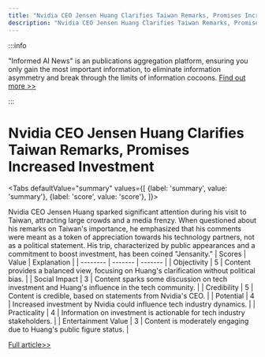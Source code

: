 ```yaml
---
title: "Nvidia CEO Jensen Huang Clarifies Taiwan Remarks, Promises Increased Investment"
description: "Nvidia CEO Jensen Huang Clarifies Taiwan Remarks, Promises Increased Investment"
---
```



:::info

"Informed AI News" is an publications aggregation platform, ensuring you only gain the most important information, to eliminate information asymmetry and break through the limits of information cocoons.  [Find out more >>](/)

:::

# Nvidia CEO Jensen Huang Clarifies Taiwan Remarks, Promises Increased Investment


<Tabs
	defaultValue="summary"
	values={[
	{label: 'summary', value: 'summary'},
	{label: 'score', value: 'score'},
]}>
<TabItem value="summary">


Nvidia CEO Jensen Huang sparked significant attention during his visit to Taiwan, attracting large crowds and a media frenzy. When questioned about his remarks on Taiwan's importance, he emphasized that his comments were meant as a token of appreciation towards his technology partners, not as a political statement. His trip, characterized by public appearances and a commitment to boost investment, has been coined "Jensanity."
</TabItem>
<TabItem value="score">
	| Scores     | Value   | Explanation |
	| -------- | ------- | ------- |
	| Objectivity  | 5    | Content provides a balanced view, focusing on Huang's clarification without political bias.    |
	| Social Impact | 3     | Content sparks some discussion on tech investment and Huang's influence in the tech community.    |
	| Credibility    | 5    | Content is credible, based on statements from Nvidia's CEO.    |
	| Potential    | 4    | Increased investment by Nvidia could influence tech industry dynamics.    |
	| Practicality    | 4    | Information on investment is actionable for tech industry stakeholders.    |
	| Entertainment Value    | 3    | Content is moderately engaging due to Huang's public figure status.    |
</TabItem>
</Tabs>

[Full article>>](https://today.line.me/tw/v2/article/XYkW5Xk)
